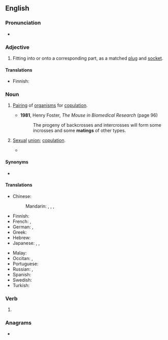 ==English==
{{wikipedia}}

===Pronunciation===
* {{rhymes|eɪtɪŋ|lang=en}}

===Adjective===
{{en-adj|-}}

# Fitting into or onto a corresponding part, as a matched [[plug]] and [[socket]].

====Translations====
{{trans-top|fitting into or onto a corresponding part}}
* Finnish: {{t+|fi|yhteensopiva}}
{{trans-mid}}
{{trans-bottom}}

===Noun===
{{en-noun}}

# {{lb|en|zoology}} [[pairing|Pairing]] of [[organism]]s for [[copulation]].
#* '''1981''', Henry Foster, ''The Mouse in Biomedical Research'' (page 96)
#*: The progeny of backcrosses and intercrosses will form some incrosses and some '''matings''' of other types.
# {{lb|en|zoology}} [[sexual|Sexual]] [[union]]; [[copulation]].
#* {{quote-magazine|lang=en|year=2013|month=May-June|author=[http://www.americanscientist.org/authors/detail/william-e-conner-1 William E. Conner]
|title=[http://www.americanscientist.org/issues/feature/2013/3/an-acoustic-arms-race An Acoustic Arms Race]
|volume=101|issue=3|page=206-7|magazine={{w|American Scientist}}
|passage=Earless ghost swift moths become “invisible” to echolocating bats by forming '''mating''' clusters close (less than half a meter) above vegetation and effectively blending into the clutter of echoes that the bat receives from the leaves and stems around them.}}

====Synonyms====
* {{l|en|pairing}}

====Translations====
{{trans-top|pairing of organisms for copulation}}
* Chinese:
*: Mandarin: {{t+|cmn|交尾|tr=jiāowěi|sc=Hani}}, {{t+|cmn|交配|tr=jiāopèi|sc=Hani}}, {{qualifier|domestic animals}} {{t+|cmn|配種|sc=Hani}}, {{t+|cmn|配种|tr=pèizhǒng|sc=Hani}}
* Finnish: {{t+|fi|parittelu}}
* French: {{t+|fr|accouplement|m}}, {{t+|fr|monte|f}}
* German: {{t|de|Paarung|f}}, {{t+|de|Begattung|f}}
* Greek: {{t+|el|ζευγάρωμα|n}}
* Hebrew: {{t|he|הזדווגות|f|tr=hizdavgut|sc=Hebr}}
* Japanese: {{t|ja|交尾|tr=こうび, kōbi|sc=Jpan}}, {{t+|ja|交接|tr=こうせつ, kōsetsu|sc=Jpan}}, {{t|ja|交配|tr=こうはい, kōhai|sc=Jpan}}
{{trans-mid}}
* Malay: {{t|ms|pengawanan}}
* Occitan: {{t|oc|apariament|m}}, {{t|oc|acoblament|m}}
* Portuguese: {{t+|pt|cópula|f}}
* Russian: {{t+|ru|спа́ривание|n}}, {{t+|ru|слу́чка|f}}
* Spanish: {{t+|es|apareamiento|m}}
* Swedish: {{t+|sv|parning|c}}
* Turkish: {{t+|tr|çiftleşme}}
{{trans-bottom}}

===Verb===
{{head|en|present participle}}

# {{present participle of|mate|lang=en|nocat=1}}

===Anagrams===
* {{anagrams|en|a=agimnt|taming}}